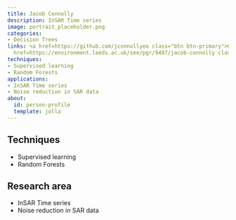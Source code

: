 ```yaml
---
title: Jacob Connolly
description: InSAR Time series
image: portrait_placeholder.png
categories:
- Decision Trees
links: <a href=https://github.com/jconnollyeo class="btn btn-primary">Github</a><a
  href=https://environment.leeds.ac.uk/see/pgr/9497/jacob-connolly class="btn btn-secondary">Website</a>
techniques:
- Supervised learning
- Random Forests
applications:
- InSAR Time series
- Noise reduction in SAR data
about:
  id: person-profile
  template: jolla
---
```

   
:::{#person-profile}
:::
   
##
## Techniques
   
- Supervised learning
- Random Forests
   
##
## Research area
   
- InSAR Time series
- Noise reduction in SAR data
